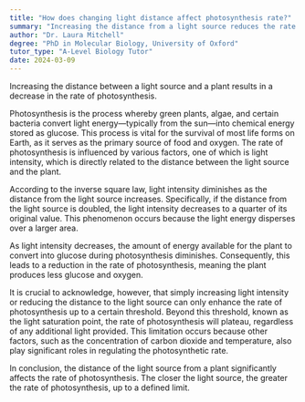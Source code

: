 ```yaml
---
title: "How does changing light distance affect photosynthesis rate?"
summary: "Increasing the distance from a light source reduces the rate of photosynthesis in plants, highlighting the importance of light proximity for optimal plant growth and energy production."
author: "Dr. Laura Mitchell"
degree: "PhD in Molecular Biology, University of Oxford"
tutor_type: "A-Level Biology Tutor"
date: 2024-03-09
---
```


Increasing the distance between a light source and a plant results in a decrease in the rate of photosynthesis.

Photosynthesis is the process whereby green plants, algae, and certain bacteria convert light energy—typically from the sun—into chemical energy stored as glucose. This process is vital for the survival of most life forms on Earth, as it serves as the primary source of food and oxygen. The rate of photosynthesis is influenced by various factors, one of which is light intensity, which is directly related to the distance between the light source and the plant.

According to the inverse square law, light intensity diminishes as the distance from the light source increases. Specifically, if the distance from the light source is doubled, the light intensity decreases to a quarter of its original value. This phenomenon occurs because the light energy disperses over a larger area.

As light intensity decreases, the amount of energy available for the plant to convert into glucose during photosynthesis diminishes. Consequently, this leads to a reduction in the rate of photosynthesis, meaning the plant produces less glucose and oxygen.

It is crucial to acknowledge, however, that simply increasing light intensity or reducing the distance to the light source can only enhance the rate of photosynthesis up to a certain threshold. Beyond this threshold, known as the light saturation point, the rate of photosynthesis will plateau, regardless of any additional light provided. This limitation occurs because other factors, such as the concentration of carbon dioxide and temperature, also play significant roles in regulating the photosynthetic rate.

In conclusion, the distance of the light source from a plant significantly affects the rate of photosynthesis. The closer the light source, the greater the rate of photosynthesis, up to a defined limit.
    